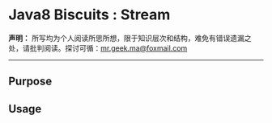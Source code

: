 Java8 Biscuits : Stream
========================================================

**声明：** 所写均为个人阅读所思所想，限于知识层次和结构，难免有错误遗漏之处，请批判阅读。探讨可循：<mr.geek.ma@foxmail.com>

* * *

## Purpose

## Usage
